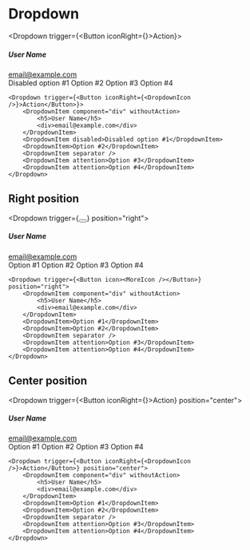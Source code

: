 
# Dropdown

<Dropdown trigger={<Button iconRight={<DropdownIcon />}>Action</Button>}>
    <DropdownItem component="div" withoutAction>
        <h5>User Name</h5>
        <div>email@example.com</div>
    </DropdownItem>
    <DropdownItem disabled>Disabled option #1</DropdownItem>
    <DropdownItem>Option #2</DropdownItem>
    <DropdownItem separator />
    <DropdownItem attention>Option #3</DropdownItem>
    <DropdownItem attention>Option #4</DropdownItem>
</Dropdown>

```
<Dropdown trigger={<Button iconRight={<DropdownIcon />}>Action</Button>}>
    <DropdownItem component="div" withoutAction>
        <h5>User Name</h5>
        <div>email@example.com</div>
    </DropdownItem>
    <DropdownItem disabled>Disabled option #1</DropdownItem>
    <DropdownItem>Option #2</DropdownItem>
    <DropdownItem separator />
    <DropdownItem attention>Option #3</DropdownItem>
    <DropdownItem attention>Option #4</DropdownItem>
</Dropdown>
```

## Right position

<Dropdown trigger={<Button icon color="transparent"><MoreIcon /></Button>} position="right">
    <DropdownItem component="div" withoutAction>
        <h5>User Name</h5>
        <div>email@example.com</div>
    </DropdownItem>
    <DropdownItem>Option #1</DropdownItem>
    <DropdownItem>Option #2</DropdownItem>
    <DropdownItem separator />
    <DropdownItem attention>Option #3</DropdownItem>
    <DropdownItem attention>Option #4</DropdownItem>
</Dropdown>


```
<Dropdown trigger={<Button icon><MoreIcon /></Button>} position="right">
    <DropdownItem component="div" withoutAction>
        <h5>User Name</h5>
        <div>email@example.com</div>
    </DropdownItem>
    <DropdownItem>Option #1</DropdownItem>
    <DropdownItem>Option #2</DropdownItem>
    <DropdownItem separator />
    <DropdownItem attention>Option #3</DropdownItem>
    <DropdownItem attention>Option #4</DropdownItem>
</Dropdown>
```

## Center position

<Dropdown trigger={<Button iconRight={<DropdownIcon />}>Action</Button>} position="center">
    <DropdownItem component="div" withoutAction>
        <h5>User Name</h5>
        <div>email@example.com</div>
    </DropdownItem>
    <DropdownItem>Option #1</DropdownItem>
    <DropdownItem>Option #2</DropdownItem>
    <DropdownItem separator />
    <DropdownItem attention>Option #3</DropdownItem>
    <DropdownItem attention>Option #4</DropdownItem>
</Dropdown>


```
<Dropdown trigger={<Button iconRight={<DropdownIcon />}>Action</Button>} position="center">
    <DropdownItem component="div" withoutAction>
        <h5>User Name</h5>
        <div>email@example.com</div>
    </DropdownItem>
    <DropdownItem>Option #1</DropdownItem>
    <DropdownItem>Option #2</DropdownItem>
    <DropdownItem separator />
    <DropdownItem attention>Option #3</DropdownItem>
    <DropdownItem attention>Option #4</DropdownItem>
</Dropdown>
```

